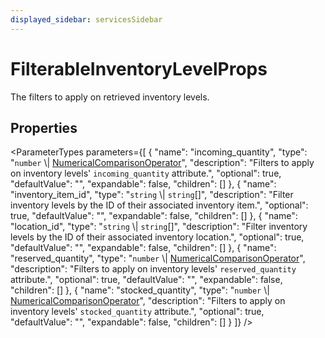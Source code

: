 ```yaml
---
displayed_sidebar: servicesSidebar
---
```



# FilterableInventoryLevelProps

The filters to apply on retrieved inventory levels.

## Properties

<ParameterTypes parameters={[
  {
    "name": "incoming_quantity",
    "type": "`number` \\| [NumericalComparisonOperator](NumericalComparisonOperator-1.mdx)",
    "description": "Filters to apply on inventory levels' `incoming_quantity` attribute.",
    "optional": true,
    "defaultValue": "",
    "expandable": false,
    "children": []
  },
  {
    "name": "inventory_item_id",
    "type": "`string` \\| `string`[]",
    "description": "Filter inventory levels by the ID of their associated inventory item.",
    "optional": true,
    "defaultValue": "",
    "expandable": false,
    "children": []
  },
  {
    "name": "location_id",
    "type": "`string` \\| `string`[]",
    "description": "Filter inventory levels by the ID of their associated inventory location.",
    "optional": true,
    "defaultValue": "",
    "expandable": false,
    "children": []
  },
  {
    "name": "reserved_quantity",
    "type": "`number` \\| [NumericalComparisonOperator](NumericalComparisonOperator-1.mdx)",
    "description": "Filters to apply on inventory levels' `reserved_quantity` attribute.",
    "optional": true,
    "defaultValue": "",
    "expandable": false,
    "children": []
  },
  {
    "name": "stocked_quantity",
    "type": "`number` \\| [NumericalComparisonOperator](NumericalComparisonOperator-1.mdx)",
    "description": "Filters to apply on inventory levels' `stocked_quantity` attribute.",
    "optional": true,
    "defaultValue": "",
    "expandable": false,
    "children": []
  }
]} />
